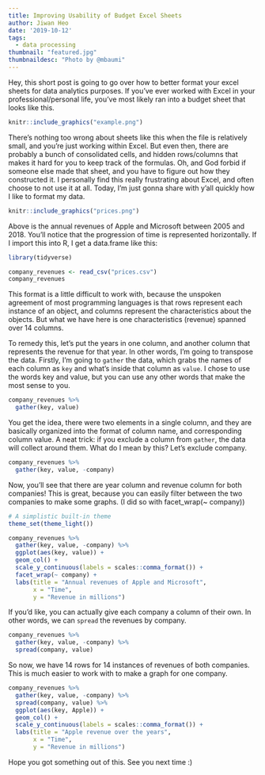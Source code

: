 ```yaml
---
title: Improving Usability of Budget Excel Sheets
author: Jiwan Heo
date: '2019-10-12'
tags:
  - data processing
thumbnail: "featured.jpg"
thumbnaildesc: "Photo by @mbaumi"
---
```


Hey, this short post is going to go over how to better format your excel sheets for data analytics purposes. If you've ever worked with Excel in your professional/personal life, you've most likely ran into a budget sheet that looks like this.

```r
knitr::include_graphics("example.png")
```

There's nothing too wrong about sheets like this when the file is relatively small, and you're just working within Excel. But even then, there are probably a bunch of consolidated cells, and hidden rows/columns that makes it hard for you to keep track of the formulas. Oh, and God forbid if someone else made that sheet, and you have to figure out how they constructed it. I personally find this really frustrating about Excel, and often choose to not use it at all. Today, I'm just gonna share with y'all quickly how I like to format my data.

```r
knitr::include_graphics("prices.png")
```

Above is the annual revenues of Apple and Microsoft between 2005 and 2018. You'll notice that the progression of time is represented horizontally. If I import this into R, I get a data.frame like this:

```r
library(tidyverse)

company_revenues <- read_csv("prices.csv")
company_revenues
```

This format is a little difficult to work with, because the unspoken agreement of most programming languages is that rows represent each instance of an object, and columns represent the characteristics about the objects. But what we have here is one characteristics (revenue) spanned over 14 columns. 

To remedy this, let's put the years in one column, and another column that represents the revenue for that year. In other words, I'm going to transpose the data. Firstly, I'm going to `gather` the data, which grabs the names of each column as `key` and what's inside that column as `value`. I chose to use the words key and value, but you can use any other words that make the most sense to you.

```r
company_revenues %>% 
  gather(key, value)
```

You get the idea, there were two elements in a single column, and they are basically organized into the format of column name, and corresponding column value. A neat trick: if you exclude a column from `gather`, the data will collect around them. What do I mean by this? Let's exclude company.

```r
company_revenues %>% 
  gather(key, value, -company)
```

Now, you'll see that there are year column and revenue column for both companies! This is great, because you can easily filter between the two companies to make some graphs. (I did so with facet_wrap(~ company))

```r
# A simplistic built-in theme 
theme_set(theme_light())

company_revenues %>% 
  gather(key, value, -company) %>% 
  ggplot(aes(key, value)) +
  geom_col() +
  scale_y_continuous(labels = scales::comma_format()) +
  facet_wrap(~ company) +
  labs(title = "Annual revenues of Apple and Microsoft",
       x = "Time",
       y = "Revenue in millions")
```




If you'd like, you can actually give each company a column of their own. In other words, we can `spread` the revenues by company.

```r
company_revenues %>% 
  gather(key, value, -company) %>% 
  spread(company, value)
```

So now, we have 14 rows for 14 instances of revenues of both companies. This is much easier to work with to make a graph for one company.

```r
company_revenues %>% 
  gather(key, value, -company) %>% 
  spread(company, value) %>% 
  ggplot(aes(key, Apple)) +
  geom_col() +
  scale_y_continuous(labels = scales::comma_format()) +
  labs(title = "Apple revenue over the years",
       x = "Time",
       y = "Revenue in millions")
```

Hope you got something out of this. See you next time :)
